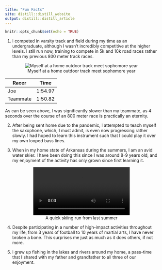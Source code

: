 ```yaml
---
title: "Fun Facts"
site: distill::distill_website
output: distill::distill_article
---
```


```r
knitr::opts_chunk$set(echo = TRUE)
```

1. I competed in varsity track and field during my time as an undergraduate, although I wasn't incredibly competitive at the higher levels. I still run now, training to compete in 5k and 10k road races rather than my previous 800 meter track races.

<center>

![Myself at a home outdoor track meet sophomore year](Sartini_PU_TRK_Sam_Howell1152.jpg)



Racer          | Time
-------------- | ---------
Joe            | 1:54.97
Teammate       | 1:50.82

</center>

As can be seen above, I was significantly slower than my teammate, as 4 seconds over the course of an 800 meter race is practically an eternity.

2. After being sent home due to the pandemic, I attempted to teach myself the saxophone, which, I must admit, is even now progressing rather slowly. I had hoped to learn this instrument such that I could play it over my own looped bass lines.

3. When in my home state of Arkansas during the summers, I am an avid water skier. I have been doing this since I was around 8-9 years old, and my enjoyment of the activity has only grown since first learning it.

<center>

![A quick skiing run from last summer](skiing.mp4){width=75%}

</center>

4. Despite participating in a number of high-impact activities throughout my life, from 3 years of football to 10 years of martial arts, I have never broken a bone. This surprises me just as much as it does others, if not more. 

5. I grew up fishing in the lakes and rivers around my home, a pass-time that I shared with my father and grandfather to all three of our enjoyment.
